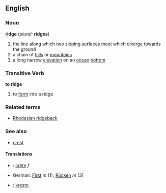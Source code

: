 ==English==
===Noun===
'''ridge''' (''plural:'' '''ridges''')
#the [[line]] along which two [[sloping]] [[surface]]s [[meet]] which [[diverge]] towards the ground
#a chain of [[hills]] or [[mountains]]
#a long narrow [[elevation]] on an [[ocean]] [[bottom]]

===Transitive Verb===
'''to ridge'''
#to [[form]] into a ridge

===Related terms===
*[[Rhodesian ridgeback]]

===See also===
*[[crest]]


====Translations====

* {{fr}} : [[crête]] ''f''
* German: [[First]] ''m'' (1); [[Rücken]] ''m'' (3)
* {{io}} : [[kresto]]